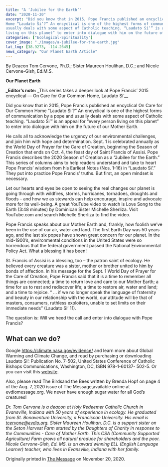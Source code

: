 ```yaml
---
title: "A ‘Jubilee for the Earth’"
date: "2020-11-20"
excerpt: "Did you know that in 2015, Pope Francis published an encyclical On Care for Our Common
Home “Laudato Si’?” An encyclical is one of the highest forms of communication by a pope and
usually deals with some aspect of Catholic teaching. “Laudato Si’” is an appeal for “every person
living on this planet” to enter into dialogue with him on the future of our Mother Earth."
categories: ["Ecological-Spirituality"]
cover_image: "./images/a-jubilee-for-the-earth.jpg"
lat_lng: [38.9273, -114.2645]
news_category: "Our Planet Earth Article"
---
```


By Deacon Tom Cervone, Ph.D.; Sister Maureen Houlihan, D.C.; and Nicole Cervone-Gish, Ed.M.S.

**Our Planet Earth**

**\_Editor’s note:** \_This series takes a deeper look at Pope Francis’ 2015 encyclical ― On Care for
Our Common Home, Laudato Si’\_\_

Did you know that in 2015, Pope Francis published an encyclical On Care for Our Common
Home “Laudato Si’?” An encyclical is one of the highest forms of communication by a pope and
usually deals with some aspect of Catholic teaching. “Laudato Si’” is an appeal for “every person
living on this planet” to enter into dialogue with him on the future of our Mother Earth.

He calls all to acknowledge the urgency of our environmental challenges, and join him with hope
and determination. Sept. 1 is celebrated annually as the World Day of Prayer for the Care of
Creation, beginning the Season of Creation that ends on Oct. 4, the feast day of Saint Francis of
Assisi. Pope Francis describes the 2020 Season of Creation as a “Jubilee for the Earth.”
This series of columns aims to help readers understand and take to heart Pope Francis’ wisdom
from his Earliest Notes (Nos. 1-16) in “Laudato Si’.” They put into practice Pope Francis’ truths.
But first, an open mindset is necessary.

Let our hearts and eyes be open to seeing the real changes our planet is going through with
wildfires, storms, hurricanes, tornadoes, droughts and floods – and how we as stewards can help
encourage, inspire and advocate more for its well-being. A great YouTube video to watch is
Love Song to the Earth (3:48 minutes) by Dominican Sister Michelle Sherliza. Visit
YouTube.com and search Michelle Sherliza to find the video.

Pope Francis speaks about our Mother Earth and, frankly, how foolish we’ve been in the use of
our air, water and land. The first Earth Day was 50 years ago, and the last six popes have shown
great concern for our planet. In the mid-1900’s, environmental conditions in the United States
were so horrendous that the federal government passed the National Environmental Policy Act.
What a blessing it has been!

St. Francis of Assisi is a blessing, too – the patron saint of ecology. He believed every creature
was a sister, mother or brother united to him by bonds of affection. In his message for the Sept. 1
World Day of Prayer for the Care of Creation, Pope Francis said that it is a time to remember all
things are connected; a time to return love and care to our Mother Earth; a time for us to rest and
rediscover life; a time to restore air, water and land; and a time to rejoice. “ … if we no longer
speak the language of fraternity and beauty in our relationship with the world, our attitude will be
that of masters, consumers, ruthless exploiters, unable to set limits on their immediate needs”
(Laudato Si’ 11).

The question is: Will we heed the call and enter into dialogue with Pope Francis?

## What can we do?

Google https://climate.nasa.gov/evidence/ and learn more about Global Warming and Climate
Change, and read by purchasing or downloading Laudato Si’: Publication No. 7-502, United
States Conference of Catholic Bishops Communications, Washington, DC, ISBN 978-1-60137-
502-5. Or you can visit this [website](http://www.usccb.org/about/leadership/holy-see/francis/pope-francis-encyclical-laudato-si-on-environment.cfm).

Also, please read The Birdsand the Bees written by Brenda Hopf on page 4 of the Aug. 7, 2020 issue
of The Message,available online at evdiomessage.org. We never have enough sugar water for all God’s
creatures!

_Dr. Tom Cervone is a deacon at Holy Redeemer Catholic Church in Evansville, Indiana with 50
years of experience in ecology. He graduated from St. Bonaventure University, a Franciscan
University. His email is tcervone@evdio.org. Sister Maureen Houlihan, D.C. is a support sister
on the Seton Harvest Farm started by the Daughters of Charity in response to the Communities -
Care of Mother Earth. This CSA (Community Supported Agriculture) Farm grows all natural
produce for shareholders and the poor. Nicole Cervone-Gish, Ed. MS. is an award winning ELL
(English Language Learner) teacher, who lives in Evansville, Indiana with her family._

Originally printed in [The Message](evdiomessage.org) on November 20, 2020.
